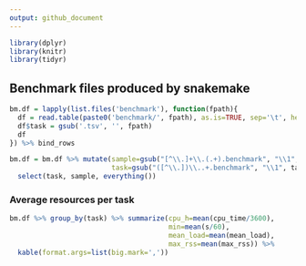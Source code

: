 ```yaml
---
output: github_document
---
```


```r
library(dplyr)
library(knitr)
library(tidyr)
```

## Benchmark files produced by snakemake

```r
bm.df = lapply(list.files('benchmark'), function(fpath){
  df = read.table(paste0('benchmark/', fpath), as.is=TRUE, sep='\t', header=TRUE)
  df$task = gsub('.tsv', '', fpath)
  df
}) %>% bind_rows

bm.df = bm.df %>% mutate(sample=gsub("[^\\.]+\\.(.+).benchmark", "\\1", task),
                         task=gsub("([^\\.])\\..+.benchmark", "\\1", task)) %>%
  select(task, sample, everything())
```

### Average resources per task

```r
bm.df %>% group_by(task) %>% summarize(cpu_h=mean(cpu_time/3600),
                                       min=mean(s/60),
                                       mean_load=mean(mean_load),
                                       max_rss=mean(max_rss)) %>%
  kable(format.args=list(big.mark=','))
```
